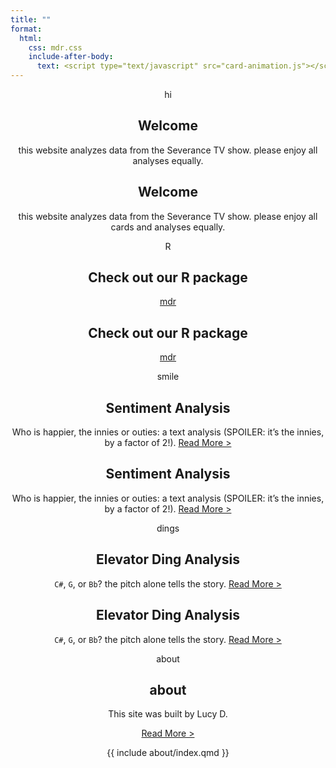 ```yaml
---
title: ""
format: 
  html:
    css: mdr.css
    include-after-body:
      text: <script type="text/javascript" src="card-animation.js"></script>
---
```



<center>


::: {.deck}

::: {.vertical-lines}
:::

::: {.vertical-lines}
:::

::: {.card style="--i: 0;"}

::: {.tab}
hi
:::

::: {.card--front}

## Welcome

this website analyzes data from the Severance TV show. please enjoy all analyses equally.

:::

::: {.card--back}  
## Welcome

this website analyzes data from the Severance TV show. please enjoy all cards and analyses equally.

:::

:::

::: {.card style="--i: 1;"}
::: {.tab}
R
:::

::: {.card--front}

## Check out our R package

[mdr](https://lucymcgowan.github.io/mdr/index.html)

:::

::: {.card--back}  
## Check out our R package

[mdr](https://lucymcgowan.github.io/mdr/index.html)
:::
:::

::: {.card style="--i: 2;"}
::: {.tab}
smile
:::

::: {.card--front}

## Sentiment Analysis

Who is happier, the innies or outies: a text analysis (SPOILER: it's the innies, by a factor of 2!). [Read More >](analysis-innie-sentiment)


:::

::: {.card--back}  
## Sentiment Analysis

Who is happier, the innies or outies: a text analysis (SPOILER: it's the innies, by a factor of 2!). [Read More >](analysis-innie-sentiment)
:::
:::
    
::: {.card style="--i: 3;"}
::: {.tab}
dings
:::

::: {.card--front}

## Elevator Ding Analysis

`C#`, `G`, or `Bb`? the pitch alone tells the story. [Read More >](analysis-elevator-dings)

:::

::: {.card--back}  
## Elevator Ding Analysis

`C#`, `G`, or `Bb`? the pitch alone tells the story. [Read More >](analysis-elevator-dings)

:::
:::
    
::: {.card style="--i: 4;"}
::: {.tab}
about
:::

::: {.card--front}

## about

This site was built by Lucy D. 

[Read More >](about)
:::

::: {.card--back}  

{{ include about/index.qmd }}

:::
:::

   
::: {.lines .right}
<span></span>
<span></span>
<span></span>
<span></span>
<span></span>
<span></span>
<span></span>
<span></span>
<span></span>
<span></span> 
<span></span>
<span></span>
<span></span>
<span></span>
<span></span>
<span></span>
<span></span>
<span></span>
<span></span>
<span></span>  
:::

::: {.lines .left}
<span></span>
<span></span>
<span></span>
<span></span>
<span></span>
<span></span>
<span></span>
<span></span>
<span></span>
<span></span>
<span></span>
<span></span>
<span></span>
<span></span>
<span></span>
<span></span>
<span></span>
<span></span>
:::

:::
</center>


